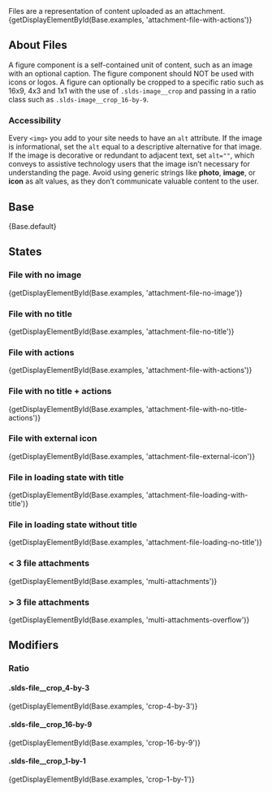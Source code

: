 
<div className="doc lead">
  Files are a representation of content uploaded as an attachment.
</div>

<CodeView exampleOnly>
  {getDisplayElementById(Base.examples, 'attachment-file-with-actions')}
</CodeView>

## About Files

A figure component is a self-contained unit of content, such as an image with an optional caption. The figure component should NOT be used with icons or logos. A figure can optionally be cropped to a specific ratio such as 16x9, 4x3 and 1x1 with the use of `.slds-image__crop` and passing in a ratio class such as `.slds-image__crop_16-by-9`.

### Accessibility

Every `<img>` you add to your site needs to have an `alt` attribute. If the image is informational, set the `alt` equal to a descriptive alternative for that image. If the image is decorative or redundant to adjacent text, set `alt=""`, which conveys to assistive technology users that the image isn’t necessary for understanding the page. Avoid using generic strings like **photo**, **image**, or **icon** as alt values, as they don’t communicate valuable content to the user.

## Base

<CodeView>
  {Base.default}
</CodeView>

## States

### File with no image

<CodeView>
  {getDisplayElementById(Base.examples, 'attachment-file-no-image')}
</CodeView>

### File with no title

<CodeView>
  {getDisplayElementById(Base.examples, 'attachment-file-no-title')}
</CodeView>

### File with actions

<CodeView>
  {getDisplayElementById(Base.examples, 'attachment-file-with-actions')}
</CodeView>

### File with no title + actions

<CodeView>
  {getDisplayElementById(Base.examples, 'attachment-file-with-no-title-actions')}
</CodeView>

### File with external icon

<CodeView>
  {getDisplayElementById(Base.examples, 'attachment-file-external-icon')}
</CodeView>

### File in loading state with title

<CodeView>
  {getDisplayElementById(Base.examples, 'attachment-file-loading-with-title')}
</CodeView>

### File in loading state without title

<CodeView>
  {getDisplayElementById(Base.examples, 'attachment-file-loading-no-title')}
</CodeView>

### < 3 file attachments

<CodeView>
  {getDisplayElementById(Base.examples, 'multi-attachments')}
</CodeView>

### > 3 file attachments

<CodeView>
  {getDisplayElementById(Base.examples, 'multi-attachments-overflow')}
</CodeView>

## Modifiers

### Ratio

#### .slds-file__crop_4-by-3

<CodeView>
  {getDisplayElementById(Base.examples, 'crop-4-by-3')}
</CodeView>

#### .slds-file__crop_16-by-9

<CodeView>
  {getDisplayElementById(Base.examples, 'crop-16-by-9')}
</CodeView>

#### .slds-file__crop_1-by-1

<CodeView>
  {getDisplayElementById(Base.examples, 'crop-1-by-1')}
</CodeView>
